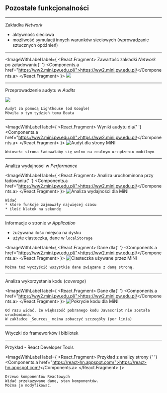 


## Pozostałe funkcjonalności

---

Zakładka _Network_

* aktywność sieciowa
* możliwość symulacji innych warunków sieciowych (wprowadzanie sztucznych opóźnień)

---

<ImageWithLabel label={
  <React.Fragment>
    Zawartość zakładki <em>Network</em> po załadowaniu{' '}
    <Components.a href="https://ww2.mini.pw.edu.pl/">https://ww2.mini.pw.edu.pl/</Components.a>
  </React.Fragment>
}>
  <img src="./static/4-network-mini.png" />
</ImageWithLabel>

---

Przeprowadzenie audytu w _Audits_

<ImageWithLabel label="Zakładka Audits">
  <img src="./static/4-audits.png" />
</ImageWithLabel>

```notes
Audyt za pomocą Lighthouse (od Google)
Mówiła o tym tydzień temu Beata
```

---

<ImageWithLabel label={
  <React.Fragment>
    Wyniki audytu dla{' '}
    <Components.a href="https://ww2.mini.pw.edu.pl/">https://ww2.mini.pw.edu.pl/</Components.a>
  </React.Fragment>
}>
  <img src="./static/4-audits-mini.png" alt="Audyt dla strony MiNI" />
</ImageWithLabel>

```notes
Wniosek: strona ładowałaby się wolno na realnym urządzeniu mobilnym
```

---

Analiza wydajności w _Performance_

<ImageWithLabel label={
  <React.Fragment>
    Analiza uruchominona przy ładowaniu{' '}
    <Components.a href="https://ww2.mini.pw.edu.pl/">https://ww2.mini.pw.edu.pl/</Components.a>
  </React.Fragment>
}>
  <img src="./static/4-performance-mini.png" alt="Analiza wydajności dla MiNI" />
</ImageWithLabel>

```notes
Widać
* które funkcje zajmowały najwięcej czasu
* ilość klatek na sekundę
```


---

Informacje o stronie w _Application_

* zużywana ilość miejsca na dysku
* użyte ciasteczka, dane w `localStorage`

<ImageWithLabel label={
  <React.Fragment>
    Dane dla{' '}
    <Components.a href="https://ww2.mini.pw.edu.pl/">https://ww2.mini.pw.edu.pl/</Components.a>
  </React.Fragment>
}>
  <img src="./static/4-application-cookies-mini.png" alt="Ciasteczka używane przez MiNI" />
</ImageWithLabel>

```notes
Można też wyczyścić wszystkie dane związane z daną stroną.
```

---

Analiza wykorzystania kodu (_coverage_)

<ImageWithLabel label={
  <React.Fragment>
    Dane dla{' '}
    <Components.a href="https://ww2.mini.pw.edu.pl/">https://ww2.mini.pw.edu.pl/</Components.a>
  </React.Fragment>
}>
  <img src="./static/4-coverage-mini.png" alt="Pokrycie kodu dla MiNI" />
</ImageWithLabel>


```notes
Od razu widać, że większość pobranego kodu Javascript nie została uruchomiona.
W zakładce _Sources_ można zobaczyć szczegóły (per linia)
```

---

Wtyczki do frameworków i bibliotek


---

Przykład - React Developer Tools

<ImageWithLabel label={
  <React.Fragment>
    Przykład z analizy strony {' '}
    <Components.a href="https://react-hn.appspot.com/">https://react-hn.appspot.com/</Components.a>
  </React.Fragment>
}>
  <PostponedVideo src="./static/4-react-developer-tools.mp4" />
</ImageWithLabel>

```notes
Drzewo komponentów Reactowych
Widać przekazywane dane, stan komponentów.
Można je modyfikować.
```